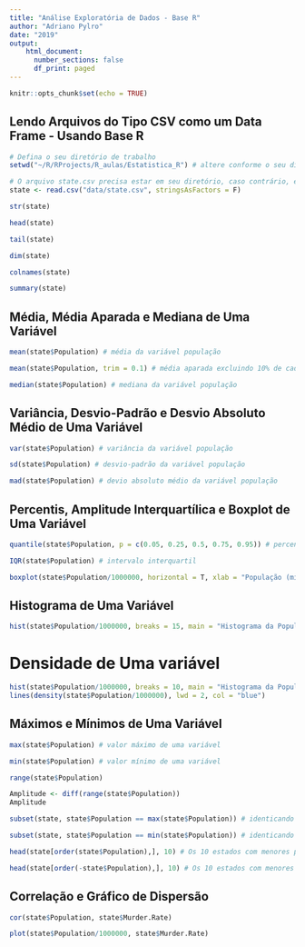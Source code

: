 ```yaml
---
title: "Análise Exploratória de Dados - Base R"
author: "Adriano Pylro"
date: "2019"
output: 
    html_document:
      number_sections: false
      df_print: paged
---
```


```r
knitr::opts_chunk$set(echo = TRUE)
```

## Lendo Arquivos do Tipo CSV como um Data Frame - Usando Base R

```r
# Defina o seu diretório de trabalho
setwd("~/R/RProjects/R_aulas/Estatistica_R") # altere conforme o seu diretório de trabalho
```

```r
# O arquivo state.csv precisa estar em seu diretório, caso contrário, especifique o path
state <- read.csv("data/state.csv", stringsAsFactors = F)
```

```r
str(state)
```

```r
head(state)
```

```r
tail(state)
```

```r
dim(state)
```

```r
colnames(state)
```

```r
summary(state)
```

## Média, Média Aparada e Mediana de Uma Variável

```r
mean(state$Population) # média da variável população
```

```r
mean(state$Population, trim = 0.1) # média aparada excluindo 10% de cada ponta
```

```r
median(state$Population) # mediana da variável população
```

## Variância, Desvio-Padrão e Desvio Absoluto Médio de Uma Variável

```r
var(state$Population) # variância da variável população
```

```r
sd(state$Population) # desvio-padrão da variável população 
```

```r
mad(state$Population) # devio absoluto médio da variável população
```

## Percentis, Amplitude Interquartílica e Boxplot de Uma Variável

```r
quantile(state$Population, p = c(0.05, 0.25, 0.5, 0.75, 0.95)) # percentis da variável população
```

```r
IQR(state$Population) # intervalo interquartil
```


```r
boxplot(state$Population/1000000, horizontal = T, xlab = "População (milhões)", col = "dark blue")
```

## Histograma de Uma Variável

```r
hist(state$Population/1000000, breaks = 15, main = "Histograma da População (milhões)", xlab = "População (milhões)", col = "gray")
```

# Densidade de Uma variável

```r
hist(state$Population/1000000, breaks = 10, main = "Histograma da População (milhões)", xlab = "População (milhões)", col = "gray", freq = F)
lines(density(state$Population/1000000), lwd = 2, col = "blue")
```

## Máximos e Mínimos de Uma Variável

```r
max(state$Population) # valor máximo de uma variável
```

```r
min(state$Population) # valor mínimo de uma variável
```

```r
range(state$Population)
```

```r
Amplitude <- diff(range(state$Population))
Amplitude
```

```r
subset(state, state$Population == max(state$Population)) # identicando o estado de maior população
```

```r
subset(state, state$Population == min(state$Population)) # identicando o estado de menor população
```

```r
head(state[order(state$Population),], 10) # Os 10 estados com menores populações
```

```r
head(state[order(-state$Population),], 10) # Os 10 estados com menores populações
```

## Correlação e Gráfico de Dispersão

```r
cor(state$Population, state$Murder.Rate)
```

```r
plot(state$Population/1000000, state$Murder.Rate)
```





